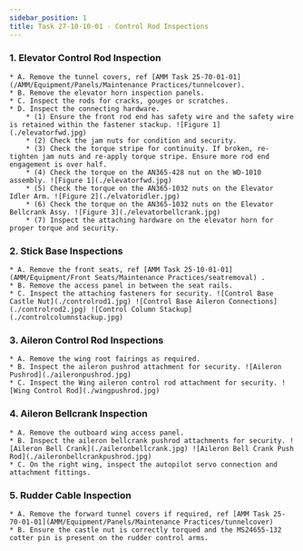 ```yaml
---
sidebar_position: 1
title: Task 27-10-10-01 - Control Rod Inspections
---
```


### 1. Elevator Control Rod Inspection
    * A. Remove the tunnel covers, ref [AMM Task 25-70-01-01](/AMM/Equipment/Panels/Maintenance Practices/tunnelcover).
    * B. Remove the elevator horn inspection panels. 
    * C. Inspect the rods for cracks, gouges or scratches. 
    * D. Inspect the connecting hardware.
        * (1) Ensure the front rod end has safety wire and the safety wire is retained within the fastener stackup. ![Figure 1](./elevatorfwd.jpg)
        * (2) Check the jam nuts for condition and security.
        * (3) Check the torque stripe for continuity. If broken, re-tighten jam nuts and re-apply torque stripe. Ensure more rod end engagement is over half.
        * (4) Check the torque on the AN365-428 nut on the WD-1010 assembly. ![Figure 1](./elevatorfwd.jpg)
        * (5) Check the torque on the AN365-1032 nuts on the Elevator Idler Arm. ![Figure 2](./elvatoridler.jpg)
        * (6) Check the torque on the AN365-1032 nuts on the Elevator Bellcrank Assy. ![Figure 3](./elevatorbellcrank.jpg)
        * (7) Inspect the attaching hardware on the elevator horn for proper torque and security. 

### 2. Stick Base Inspections
    * A. Remove the front seats, ref [AMM Task 25-10-01-01](AMM/Equipment/Front Seats/Maintenance Practices/seatremoval) .
    * B. Remove the access panel in between the seat rails. 
    * C. Inspect the attaching fasteners for security. ![Control Base Castle Nut](./controlrod1.jpg) ![Control Base Aileron Connections](./controlrod2.jpg) ![Control Column Stackup](./controlcolumnstackup.jpg)

### 3. Aileron Control Rod Inspections
    * A. Remove the wing root fairings as required. 
    * B. Inspect the aileron pushrod attachment for security. ![Aileron Pushrod](./aileronpushrod.jpg)
    * C. Inspect the Wing aileron control rod attachment for security. ![Wing Control Rod](./wingpushrod.jpg)

### 4. Aileron Bellcrank Inspection
    * A. Remove the outboard wing access panel. 
    * B. Inspect the aileron bellcrank pushrod attachments for security. ![Aileron Bell Crank](./aileronbellcrank.jpg) ![Aileron Bell Crank Push Rod](./aileronbellcrankpushrod.jpg)
    * C. On the right wing, inspect the autopilot servo connection and attachment fittings. 

### 5. Rudder Cable Inspection
    * A. Remove the forward tunnel covers if required, ref [AMM Task 25-70-01-01](AMM/Equipment/Panels/Maintenance Practices/tunnelcover)
    * B. Ensure the castle nut is correctly torqued and the MS24655-132 cotter pin is present on the rudder control arms. 
